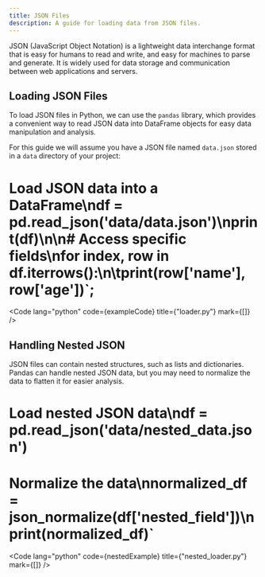 ```yaml
---
title: JSON Files
description: A guide for loading data from JSON files.
---
```



JSON (JavaScript Object Notation) is a lightweight data interchange format that is easy for humans to read and write,
and easy for machines to parse and generate.
It is widely used for data storage and communication between web applications and servers.

## Loading JSON Files

To load JSON files in Python, we can use the `pandas` library, which provides a convenient way to read JSON data into DataFrame objects for easy data manipulation and analysis.

For this guide we will assume you have a JSON file named `data.json` stored in a `data` directory of your project:


# Load JSON data into a DataFrame\ndf = pd.read_json('data/data.json')\nprint(df)\n\n# Access specific fields\nfor index, row in df.iterrows():\n\tprint(row['name'], row['age'])`;

<Code lang="python" code={exampleCode} title={"loader.py"} mark={[]} />

## Handling Nested JSON

JSON files can contain nested structures, such as lists and dictionaries.
Pandas can handle nested JSON data, but you may need to normalize the data to flatten it for easier analysis.


# Load nested JSON data\ndf = pd.read_json('data/nested_data.json')

# Normalize the data\nnormalized_df = json_normalize(df['nested_field'])\nprint(normalized_df)`

<Code lang="python" code={nestedExample} title={"nested_loader.py"} mark={[]} />
